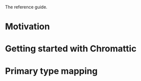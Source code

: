 The reference guide.

= Motivation =
{{include document=motivation.wiki/}}

= Getting started with Chromattic =
{{include document=gettingstarted.wiki/}}

= Primary type mapping =
{{include document=primarytypemapping.wiki/}}

